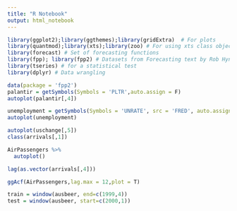 ```yaml
---
title: "R Notebook"
output: html_notebook
---
```

```r
library(ggplot2);library(ggthemes);library(gridExtra)  # For plots 
library(quantmod);library(xts);library(zoo) # For using xts class objects
library(forecast) # Set of forecasting functions
library(fpp); library(fpp2) # Datasets from Forecasting text by Rob Hyndman
library(tseries) # for a statistical test
library(dplyr) # Data wrangling
```

```r
data(package = 'fpp2')
palantir = getSymbols(Symbols = 'PLTR',auto.assign = F)
autoplot(palantir[,4])
```

```r
unemployment = getSymbols(Symbols = 'UNRATE', src = 'FRED', auto.assign = F)
autoplot(unemployment)
```

```r
autoplot(uschange[,5])
class(arrivals[,1])
```

```r
AirPassengers %>%
  autoplot()
```

```r
lag(as.vector(arrivals[,4]))
```

```r
ggAcf(AirPassengers,lag.max = 12,plot = T)
```

```r
train = window(ausbeer, end=c(1999,4))
test = window(ausbeer, start=c(2000,1))
```

